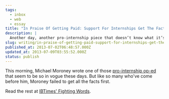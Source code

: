 ```yaml
---
tags:
  - inbox
  - web
  - essay
title: "In Praise Of Getting Paid: Support For Internships Get The Facts Wrong"
description: |
  Another day, another pro-internship piece that doesn’t know what it’s talking about.
slug: writing/in-praise-of-getting-paid-support-for-internships-get-the-facts-wrong
published_at: 2013-07-02T06:48:57.000Z
updated_at: 2013-07-09T03:55:52.000Z
status: publish
---
```

This morning, Michael Moroney wrote one of those [pro-internship op-ed](http://globalpublicsquare.blogs.cnn.com/2013/07/02/in-praise-of-unpaid-internships/ "In praise of unpaid internships") that seem to be so in vogue these days. But like so many who've come before him, Moroney failed to get all the facts first.

Read the rest at [IBTimes' Fighting Words](http://www.ibtimes.com/fighting-words/praise-getting-paid-support-internships-get-facts-wrong-1331691 "In Praise Of Getting Paid: Support For Internships Get The Facts Wrong").
